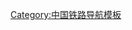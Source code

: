 {{鐵道路線|
| 模板名稱 = 长白铁路扩能改造
| 名稱 = [[长白铁路扩能改造]]
| 代表色 = #0033c9
| Logo = [[File:China Railways.svg|17px]]
| 背景顏色 = #FFFFFF
| 車站列表 = [[长春站|长春]] - [[长春北站|长春北]] - [[小合隆站|小合隆]] - [[开安站|开安]] - [[华家站|华家]] - [[农安站|农安]] -  [[哈拉海站|哈拉海]] -  [[王府站|王府]] - [[七家子站|七家子]] - [[松原站|松原]] - -[[查干湖站|查干湖]] - [[长山屯站|长山屯]] - [[大安站 (吉林)|大安]] - [[曹家窝堡站|曹家窝堡]] - [[两家站|两家]] - [[安广站|安广]] - [[舍力站|舍力]]-[[到保站|到保]] - [[白城站|白城]]
}}
<noinclude>[[Category:中国铁路导航模板]]</noinclude>
